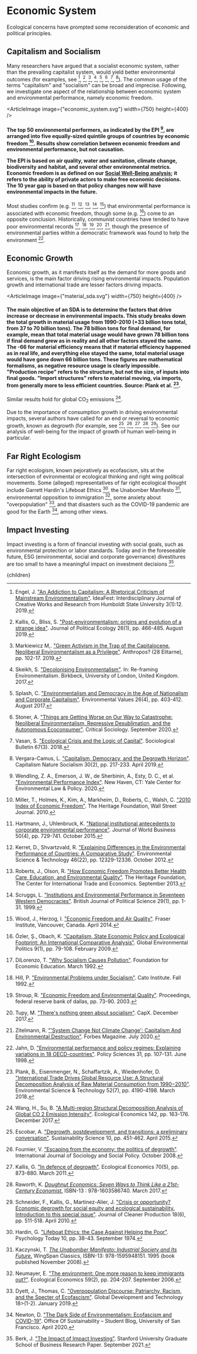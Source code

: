 


# Economic System

Ecological concerns have prompted some reconsideration of economic and political principles.

## Capitalism and Socialism
Many researchers have argued that a socialist economic system, rather than the prevailing capitalist system, would yield better environmental outcomes (for examples, see [^4], [^13], [^15], [^24], [^25], [^26], [^29], [^30]). The common usage of the terms "capitalism" and "socialism" can be broad and imprecise. Following, we investigate one aspect of the relationship between economic system and environmental performance, namely economic freedom.

<ArticleImage image={"economic_system.svg"} width={750} height={400} />
#### The top 50 environmental performers, as indicated by the EPI [^32], are arranged into five equally-sized quintile groups of countries by economic freedom [^16]. Results show correlation between economic freedom and environmental performance, but not causation. <p>The EPI is based on air quality, water and sanitation, climate change, biodiversity and habitat, and several other environmental metrics. Economic freedom is as defined on our [Social Well-Being analysis](http://urbancruiseship.org/solution/habitat/social_wellbeing); it refers to the ability of private actors to make free economic decisions. The 10 year gap is based on that policy changes now will have environmental impacts in the future.</p>

Most studies confirm (e.g. [^8], [^14], [^21], [^23], [^33]) that environmental performance is associated with economic freedom, though some (e.g. [^35]) come to an opposite conclusion. Historically, communist countries have tended to have poor environmental records [^2], [^9], [^27], [^28], [^34], though the presence of environmental parties within a democratic framework was found to help the environment [^10].

## Economic Growth
Economic growth, as it manifests itself as the demand for more goods and services, is the main factor driving rising environmental impacts. Population growth and international trade are lesser factors driving impacts.

<ArticleImage image={"material_sda.svg"} width={750} height={400} />
#### The main objective of an SDA is to determine the factors that drive increase or decrease in environmental impacts. This study breaks down the total growth in material usage from 1990-2010 (+33 billion tons total, from 37 to 70 billion tons). The 78 billion tons for final demand, for example, mean that total material usage would have grown 78 billion tons if final demand grew as in reality and all other factors stayed the same. The -66 for material efficiency means that if material efficiency happened as in real life, and everything else stayed the same, total material usage would have gone down 66 billion tons. These figures are mathematical formalisms, as negative resource usage is clearly impossible. "Production recipe" refers to the structure, but not the size, of inputs into final goods. "Import structures" refers to material moving, via imports, from generally more to less efficient countries. Source: Plank et al. [^19].

Similar results hold for global CO<sub>2</sub> emissions [^31].

Due to the importance of consumption growth in driving environmental impacts, several authors have called for an end or reversal to economic growth, known as degrowth (for example, see [^5], [^6], [^12], [^20], [^22]). See our analysis of well-being for the impact of growth of human well-being in particular.

## Far Right Ecologism
Far right ecologism, known pejoratively as ecofascism, sits at the intersection of evironmental or ecological thinking and right wing political movements. Some (alleged) representatives of far right ecological thought include Garrett Hardin's Lifeboat Ethics [^7], the Unabomber Manifesto [^11], environmental opposition to immigration [^17], some anxiety about "overpopulation" [^3], and that disasters such as the COVID-19 pandemic are good for the Earth [^18], among other views.

## Impact Investing
Impact investing is a form of financial investing with social goals, such as environmental protection or labor standards. Today and in the foreseeable future, ESG (environmental, social and corporate governance) divestitures are too small to have a meaningful impact on investment decisions [^1].

[^1]: Berk, J. ["The Impact of Impact Investing"](https://papers.ssrn.com/sol3/papers.cfm?abstract_id=3909166). Stanford University Graduate School of Business Research Paper. September 2021.

[^2]: DiLorenzo, T. ["Why Socialism Causes Pollution"](https://fee.org/articles/why-socialism-causes-pollution/). Foundation for Economic Education. March 1992.

[^3]: Dyett, J., Thomas, C. ["Overpopulation Discourse: Patriarchy, Racism, and the Specter of Ecofascism"](https://brill.com/view/journals/pgdt/18/1-2/article-p205_16.xml). Global Development and Technology 18>(1-2). January 2019.

[^4]: Engel, J. ["An Addiction to Capitalism: A Rhetorical Criticism of Mainstream Environmentalism"](https://digitalcommons.humboldt.edu/cgi/viewcontent.cgi?article=1056&context=ideafest). IdeaFest: Interdisciplinary Journal of Creative Works and Research from Humboldt State University 3(1):12. 2019.

[^5]: Escobar, A. ["Degrowth, postdevelopment, and transitions: a preliminary conversation"](https://link.springer.com/article/10.1007/s11625-015-0297-5). Sustainability Science 10, pp. 451-462. April 2015.

[^6]: Fournier, V. ["Escaping from the economy: the politics of degrowth"](https://www.emerald.com/insight/content/doi/10.1108/01443330810915233/full/html). International Journal of Sociology and Social Policy. October 2008.

[^7]: Hardin, G. ["Lifeboat Ethics: the Case Against Helping the Poor"](https://www.garretthardinsociety.org/articles/art_lifeboat_ethics_case_against_helping_poor.html). Psychology Today 10, pp. 38-43. September 1974.

[^8]: Hartmann, J., Uhlenbruck, K. ["National institutional antecedents to corporate environmental performance"](https://www.sciencedirect.com/science/article/abs/pii/S1090951615000048). Journal of World Business 50(4), pp. 729-741. October 2015.

[^9]: Hill, P. ["Environmental Problems under Socialism"](https://www.cato.org/sites/cato.org/files/serials/files/cato-journal/1992/11/cj12n2-2.pdf). Cato Institute. Fall 1992.

[^10]: Jahn, D. ["Environmental performance and policy regimes: Explaining variations in 18 OECD-countries"](https://link.springer.com/article/10.1023/A:1004385005999). Policy Sciences 31, pp. 107-131. June 1998.

[^11]: Kaczynski, T. [*The Unabomber Manifesto: Industrial Society and Its Future.*](https://www.amazon.com/Unabomber-Manifesto-Industrial-Society-Future/dp/1595948155) WingSpan Classics, ISBN-13: 978-1595948151. 1995 (book published November 2008).

[^12]: Kallis, G. ["In defence of degrowth"](https://www.sciencedirect.com/science/article/abs/pii/S0921800910005021). Ecological Economics 70(5), pp. 873-880. March 2011.

[^13]: Kallis, G., Bliss, S. ["Post-environmentalism: origins and evolution of a strange idea"](https://journals.uair.arizona.edu/index.php/JPE/article/view/23238). Journal of Political Ecology 26(1), pp. 466-485. August 2019.

[^14]: Kerret, D., Shvartzvald, R. ["Explaining Differences in the Environmental Performance of Countries: A Comparative Study"](https://pubs.acs.org/doi/abs/10.1021/es300899p). Environmental Science & Technology 46(22), pp. 12329-12336. October 2012.

[^15]: Markiewicz M,. ["Green Activism in the Trap of the Capitalocene. Neoliberal Environmentalism as a Privilege"](http://yadda.icm.edu.pl/yadda/element/bwmeta1.element.desklight-d9526971-2fca-4407-a3bb-e3d91dd23949). Anthropos? (28 Elitarne), pp. 102-17. 2019.

[^16]: Miller, T., Holmes, K., Kim, A., Markheim, D., Roberts, C., Walsh, C. ["2010 Index of Economic Freedom"](https://www.heritage.org/index/pdf/2010/index2010_full.pdf). The Heritage Foundation, Wall Street Journal. 2010.

[^17]: Neumayer, E. ["The environment: One more reason to keep immigrants out?"](https://www.sciencedirect.com/science/article/abs/pii/S0921800906000553). Ecological Economics 59(2), pp. 204-207. September 2006.

[^18]: Newton, D. ["The Dark Side of Environmentalism: Ecofascism and COVID-19"](https://usfblogs.usfca.edu/sustainability/2020/04/15/the-dark-side-of-environmentalism-ecofascism-and-covid-19/). Office Of Sustainability – Student Blog, University of San Francisco. April 2020.

[^19]: Plank, B., Eisenmenger, N., Schaffartzik, A., Wiedenhofer, D. ["International Trade Drives Global Resource Use: A Structural Decomposition Analysis of Raw Material Consumption from 1990−2010"](https://pubs.acs.org/doi/abs/10.1021/acs.est.7b06133). Environmental Science & Technology 52(7), pp. 4190-4198. March 2018.

[^20]: Raworth, K. [*Doughnut Economics: Seven Ways to Think Like a 21st-Century Economist.*](https://www.amazon.com/Doughnut-Economics-Seven-21st-Century-Economist/dp/1603586741) ISBN-13 : 978-1603586740. March 2017.

[^21]: Roberts, J., Olson, R. ["How Economic Freedom Promotes Better Health Care, Education, and Environmental Quality"](https://www.heritage.org/international-economies/report/how-economic-freedom-promotes-better-health-care-education-and). The Heritage Foundation, The Center for International Trade and Economics. September 2013.

[^22]: Schneider, F., Kallis, G., Martinez-Alier, J. ["Crisis or opportunity? Economic degrowth for social equity and ecological sustainability. Introduction to this special issue"](https://www.sciencedirect.com/science/article/abs/pii/S0959652610000259). Journal of Cleaner Production 18(6), pp. 511-518. April 2010.

[^23]: Scruggs, L. ["Institutions and Environmental Performance in Seventeen Western Democracies"](https://www.cambridge.org/core/journals/british-journal-of-political-science/article/institutions-and-environmental-performance-in-seventeen-western-democracies/FD8588D2D526F008D8FEB3B22C99EA65). British Journal of Political Science 29(1), pp. 1-31. 1999.

[^24]: Skeikh, S. ["Decolonising Environmentalism"](http://research.gold.ac.uk/id/eprint/20879/). In: Re-framing Environmentalism. Birkbeck, University of London, United Kingdom. 2017.

[^25]: Splash, C. ["Environmentalism and Democracy in the Age of Nationalism and Corporate Capitalism"](https://www.ingentaconnect.com/content/whp/ev/2017/00000026/00000004/art00002). Environmental Values 26(4), pp. 403-412. August 2017.

[^26]: Stoner, A. ["Things are Getting Worse on Our Way to Catastrophe: Neoliberal Environmentalism, Repressive Desublimation, and the Autonomous Ecoconsumer"](https://journals.sagepub.com/doi/abs/10.1177/0896920520958099). Critical Sociology. September 2020.

[^27]: Stroup, R. ["Economic Freedom and Environmental Quality"](https://www.dallasfed.org/~/media/documents/research/pubs/ftc/stroup.pdf). Proceedings, federal reserve bank of dallas, pp. 73-90. 2003.

[^28]: Tupy, M. ["There's nothing green about socialism"](https://capx.co/theres-nothing-green-about-socialism/). CapX. December 2017.

[^29]: Vasan, S. ["Ecological Crisis and the Logic of Capital"](https://journals.sagepub.com/doi/abs/10.1177/0038022918796382). Sociological Bulletin 67(3). 2018.

[^30]: Vergara-Camus, L. ["Capitalism, Democracy, and the Degrowth Horizon"](https://www.tandfonline.com/doi/abs/10.1080/10455752.2017.1344868). Capitalism Nature Socialism 30(2), pp. 217-233. April 2019.

[^31]: Wang, H., Su, B. ["A Multi-region Structural Decomposition Analysis of Global CO 2 Emission Intensity"](https://www.sciencedirect.com/science/article/abs/pii/S0921800917303749). Ecological Economics 142, pp. 163-176. December 2017.

[^32]: Wendling, Z. A., Emerson, J. W., de Sherbinin, A., Esty, D. C., et al. ["Environmental Performance Index"](https://epi.yale.edu/). New Haven, CT: Yale Center for Environmental Law & Policy. 2020.

[^33]: Wood, J., Herzog, I. ["Economic Freedom and Air Quality"](https://papers.ssrn.com/sol3/papers.cfm?abstract_id=2539809). Fraser Institute, Vancouver, Canada. April 2014.

[^34]: Zitelmann, R. ["'System Change Not Climate Change': Capitalism And Environmental Destruction"](https://www.forbes.com/sites/rainerzitelmann/2020/07/13/system-change-not-climate-change-capitalism-and-environmental-destruction/?sh=3e09c04a6d72). Forbes Magazine. July 2020.

[^35]: Özler, Ş., Obach, K. ["Capitalism, State Economic Policy and Ecological Footprint: An International Comparative Analysis"](https://www.mitpressjournals.org/doi/abs/10.1162/glep.2009.9.1.79). Global Environmental Politics 9(1), pp. 79-108. February 2009.

  <Article 
    focusAreaUrl={focusAreaUrl} 
    hierarchy={hierarchy} 
    site={site}
  >
    {children}
  </Article>